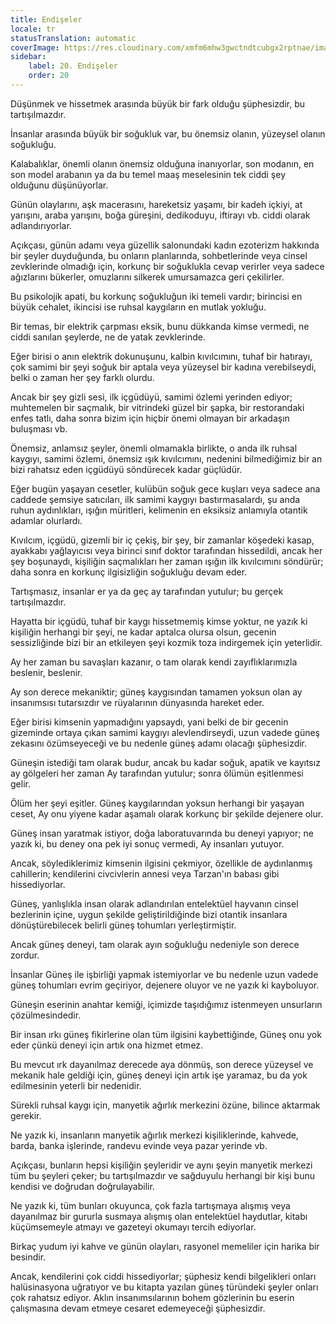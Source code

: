 ```yaml
---
title: Endişeler
locale: tr
statusTranslation: automatic
coverImage: https://res.cloudinary.com/xmfm6mhw3gwctndtcubgx2rptnae/image/upload/v1741354419/small_cover_la_gran_rebelion_28716e29d2.webp
sidebar:
    label: 20. Endişeler
    order: 20
---
```

Düşünmek ve hissetmek arasında büyük bir fark olduğu şüphesizdir, bu tartışılmazdır.

İnsanlar arasında büyük bir soğukluk var, bu önemsiz olanın, yüzeysel olanın soğukluğu.

Kalabalıklar, önemli olanın önemsiz olduğuna inanıyorlar, son modanın, en son model arabanın ya da bu temel maaş meselesinin tek ciddi şey olduğunu düşünüyorlar.

Günün olaylarını, aşk macerasını, hareketsiz yaşamı, bir kadeh içkiyi, at yarışını, araba yarışını, boğa güreşini, dedikoduyu, iftirayı vb. ciddi olarak adlandırıyorlar.

Açıkçası, günün adamı veya güzellik salonundaki kadın ezoterizm hakkında bir şeyler duyduğunda, bu onların planlarında, sohbetlerinde veya cinsel zevklerinde olmadığı için, korkunç bir soğuklukla cevap verirler veya sadece ağızlarını bükerler, omuzlarını silkerek umursamazca geri çekilirler.

Bu psikolojik apati, bu korkunç soğukluğun iki temeli vardır; birincisi en büyük cehalet, ikincisi ise ruhsal kaygıların en mutlak yokluğu.

Bir temas, bir elektrik çarpması eksik, bunu dükkanda kimse vermedi, ne ciddi sanılan şeylerde, ne de yatak zevklerinde.

Eğer birisi o anın elektrik dokunuşunu, kalbin kıvılcımını, tuhaf bir hatırayı, çok samimi bir şeyi soğuk bir aptala veya yüzeysel bir kadına verebilseydi, belki o zaman her şey farklı olurdu.

Ancak bir şey gizli sesi, ilk içgüdüyü, samimi özlemi yerinden ediyor; muhtemelen bir saçmalık, bir vitrindeki güzel bir şapka, bir restorandaki enfes tatlı, daha sonra bizim için hiçbir önemi olmayan bir arkadaşın buluşması vb.

Önemsiz, anlamsız şeyler, önemli olmamakla birlikte, o anda ilk ruhsal kaygıyı, samimi özlemi, önemsiz ışık kıvılcımını, nedenini bilmediğimiz bir an bizi rahatsız eden içgüdüyü söndürecek kadar güçlüdür.

Eğer bugün yaşayan cesetler, kulübün soğuk gece kuşları veya sadece ana caddede şemsiye satıcıları, ilk samimi kaygıyı bastırmasalardı, şu anda ruhun aydınlıkları, ışığın müritleri, kelimenin en eksiksiz anlamıyla otantik adamlar olurlardı.

Kıvılcım, içgüdü, gizemli bir iç çekiş, bir şey, bir zamanlar köşedeki kasap, ayakkabı yağlayıcısı veya birinci sınıf doktor tarafından hissedildi, ancak her şey boşunaydı, kişiliğin saçmalıkları her zaman ışığın ilk kıvılcımını söndürür; daha sonra en korkunç ilgisizliğin soğukluğu devam eder.

Tartışmasız, insanlar er ya da geç ay tarafından yutulur; bu gerçek tartışılmazdır.

Hayatta bir içgüdü, tuhaf bir kaygı hissetmemiş kimse yoktur, ne yazık ki kişiliğin herhangi bir şeyi, ne kadar aptalca olursa olsun, gecenin sessizliğinde bizi bir an etkileyen şeyi kozmik toza indirgemek için yeterlidir.

Ay her zaman bu savaşları kazanır, o tam olarak kendi zayıflıklarımızla beslenir, beslenir.

Ay son derece mekaniktir; güneş kaygısından tamamen yoksun olan ay insanımsısı tutarsızdır ve rüyalarının dünyasında hareket eder.

Eğer birisi kimsenin yapmadığını yapsaydı, yani belki de bir gecenin gizeminde ortaya çıkan samimi kaygıyı alevlendirseydi, uzun vadede güneş zekasını özümseyeceği ve bu nedenle güneş adamı olacağı şüphesizdir.

Güneşin istediği tam olarak budur, ancak bu kadar soğuk, apatik ve kayıtsız ay gölgeleri her zaman Ay tarafından yutulur; sonra ölümün eşitlenmesi gelir.

Ölüm her şeyi eşitler. Güneş kaygılarından yoksun herhangi bir yaşayan ceset, Ay onu yiyene kadar aşamalı olarak korkunç bir şekilde dejenere olur.

Güneş insan yaratmak istiyor, doğa laboratuvarında bu deneyi yapıyor; ne yazık ki, bu deney ona pek iyi sonuç vermedi, Ay insanları yutuyor.

Ancak, söylediklerimiz kimsenin ilgisini çekmiyor, özellikle de aydınlanmış cahillerin; kendilerini civcivlerin annesi veya Tarzan'ın babası gibi hissediyorlar.

Güneş, yanlışlıkla insan olarak adlandırılan entelektüel hayvanın cinsel bezlerinin içine, uygun şekilde geliştirildiğinde bizi otantik insanlara dönüştürebilecek belirli güneş tohumları yerleştirmiştir.

Ancak güneş deneyi, tam olarak ayın soğukluğu nedeniyle son derece zordur.

İnsanlar Güneş ile işbirliği yapmak istemiyorlar ve bu nedenle uzun vadede güneş tohumları evrim geçiriyor, dejenere oluyor ve ne yazık ki kayboluyor.

Güneşin eserinin anahtar kemiği, içimizde taşıdığımız istenmeyen unsurların çözülmesindedir.

Bir insan ırkı güneş fikirlerine olan tüm ilgisini kaybettiğinde, Güneş onu yok eder çünkü deneyi için artık ona hizmet etmez.

Bu mevcut ırk dayanılmaz derecede aya dönmüş, son derece yüzeysel ve mekanik hale geldiği için, güneş deneyi için artık işe yaramaz, bu da yok edilmesinin yeterli bir nedenidir.

Sürekli ruhsal kaygı için, manyetik ağırlık merkezini özüne, bilince aktarmak gerekir.

Ne yazık ki, insanların manyetik ağırlık merkezi kişiliklerinde, kahvede, barda, banka işlerinde, randevu evinde veya pazar yerinde vb.

Açıkçası, bunların hepsi kişiliğin şeyleridir ve aynı şeyin manyetik merkezi tüm bu şeyleri çeker; bu tartışılmazdır ve sağduyulu herhangi bir kişi bunu kendisi ve doğrudan doğrulayabilir.

Ne yazık ki, tüm bunları okuyunca, çok fazla tartışmaya alışmış veya dayanılmaz bir gururla susmaya alışmış olan entelektüel haydutlar, kitabı küçümsemeyle atmayı ve gazeteyi okumayı tercih ediyorlar.

Birkaç yudum iyi kahve ve günün olayları, rasyonel memeliler için harika bir besindir.

Ancak, kendilerini çok ciddi hissediyorlar; şüphesiz kendi bilgelikleri onları halüsinasyona uğratıyor ve bu kitapta yazılan güneş türündeki şeyler onları çok rahatsız ediyor. Aklın insanımsılarının bohem gözlerinin bu eserin çalışmasına devam etmeye cesaret edemeyeceği şüphesizdir.

